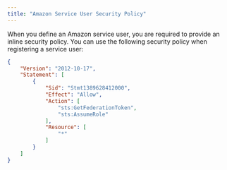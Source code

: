 ```yaml
---
title: "Amazon Service User Security Policy"
---
```


When you define an Amazon service user, you are required to provide an inline security policy. You can use the following security policy when registering a service user:

``` json
{
    "Version": "2012-10-17",
    "Statement": [
        {
            "Sid": "Stmt1389628412000",
            "Effect": "Allow",
            "Action": [
                "sts:GetFederationToken",
                "sts:AssumeRole" 
            ],
            "Resource": [
                "*" 
            ]
        }
    ]
}
```
